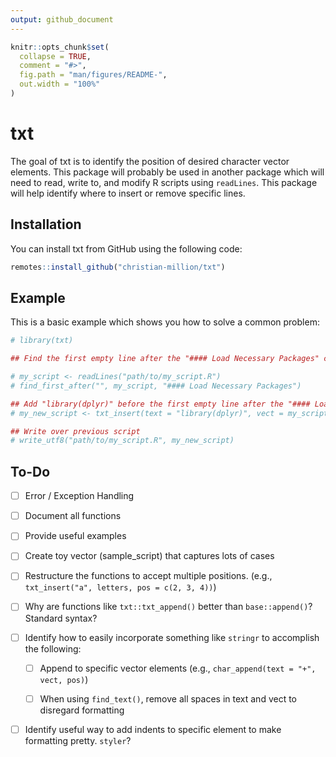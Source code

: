 ```yaml
---
output: github_document
---
```


<!-- README.md is generated from README.Rmd. Please edit that file -->

```r
knitr::opts_chunk$set(
  collapse = TRUE,
  comment = "#>",
  fig.path = "man/figures/README-",
  out.width = "100%"
)
```
# txt

The goal of txt is to identify the position of desired character vector elements. This package will probably be used in another package which will need to read, write to, and modify R scripts using `readLines`. This package will help identify where to insert or remove specific lines.

## Installation

You can install txt from GitHub using the following code:

``` r
remotes::install_github("christian-million/txt")
```

## Example

This is a basic example which shows you how to solve a common problem:

```r
# library(txt)

## Find the first empty line after the "#### Load Necessary Packages" comment in my script.

# my_script <- readLines("path/to/my_script.R")
# find_first_after("", my_script, "#### Load Necessary Packages")

## Add "library(dplyr)" before the first empty line after the "#### Load Necessary Packages" comment in my script.
# my_new_script <- txt_insert(text = "library(dplyr)", vect = my_script, pos = (find_first_after("", my_script, "#### Load Necessary Packages") - 1))

## Write over previous script
# write_utf8("path/to/my_script.R", my_new_script)

```

## To-Do

- [ ] Error / Exception Handling
- [ ] Document all functions
- [ ] Provide useful examples
- [ ] Create toy vector (sample_script) that captures lots of cases
- [ ] Restructure the functions to accept multiple positions. (e.g., `txt_insert("a", letters, pos = c(2, 3, 4))`)
- [ ] Why are functions like `txt::txt_append()` better than `base::append()`? Standard syntax?
- [ ] Identify how to easily incorporate something like `stringr` to accomplish the following:

    - [ ] Append to specific vector elements (e.g., `char_append(text = "+", vect, pos)`)
  
    - [ ] When using `find_text()`, remove all spaces in text and vect to disregard formatting
  
- [ ] Identify useful way to add indents to specific element to make formatting pretty. `styler`?
